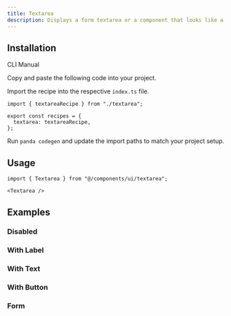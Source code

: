 ```yaml
---
title: Textarea
description: Displays a form textarea or a component that looks like a textarea.
---
```


<ComponentPreview name="textarea-demo" />

## Installation

<InstallationTabs>

<TabsList>
  <TabsTrigger value="cli">CLI</TabsTrigger>
  <TabsTrigger value="manual">Manual</TabsTrigger>
</TabsList>

<TabsContent value="cli">

<PackageRunner command="nore-ui@latest add textarea" />

</TabsContent>

<TabsContent value="manual">

<Steps>

<Step>Copy and paste the following code into your project.</Step>

<ComponentSource name="textarea.ts" type="recipe" />

<ComponentSource name="textarea.tsx" type="component" />

<Step>Import the recipe into the respective `index.ts` file.</Step>

```tsx
import { textareaRecipe } from "./textarea";

export const recipes = {
  textarea: textareaRecipe,
};
```

<Step>Run `panda codegen` and update the import paths to match your project setup.</Step>

</Steps>

</TabsContent>

</InstallationTabs>

## Usage

```tsx
import { Textarea } from "@/components/ui/textarea";
```

```tsx
<Textarea />
```

## Examples

### Disabled

<ComponentPreview name="textarea-disabled" />

### With Label

<ComponentPreview name="textarea-with-label" />

### With Text

<ComponentPreview name="textarea-with-text" />

### With Button

<ComponentPreview name="textarea-with-button" />

### Form

<ComponentPreview name="textarea-form" />
